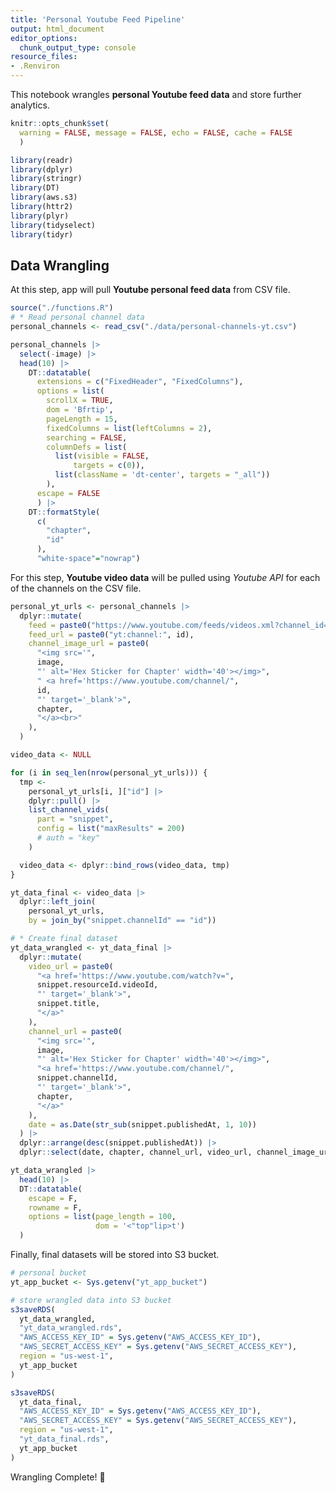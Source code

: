 ```yaml
---
title: 'Personal Youtube Feed Pipeline'
output: html_document
editor_options:
  chunk_output_type: console
resource_files:
- .Renviron
---
```

  
This notebook wrangles **personal Youtube feed data** and store further analytics.

```r

knitr::opts_chunk$set(
  warning = FALSE, message = FALSE, echo = FALSE, cache = FALSE
  )

library(readr)
library(dplyr)
library(stringr)
library(DT)
library(aws.s3)
library(httr2)
library(plyr)
library(tidyselect)
library(tidyr)

```

## Data Wrangling

At this step, app will pull **Youtube personal feed data** from CSV file.

```r

source("./functions.R")
# * Read personal channel data
personal_channels <- read_csv("./data/personal-channels-yt.csv")

personal_channels |>
  select(-image) |>
  head(10) |>
    DT::datatable(
      extensions = c("FixedHeader", "FixedColumns"),
      options = list(
        scrollX = TRUE,
        dom = 'Bfrtip',
        pageLength = 15,
        fixedColumns = list(leftColumns = 2),
        searching = FALSE,
        columnDefs = list(
          list(visible = FALSE,
              targets = c(0)),
          list(className = 'dt-center', targets = "_all"))
        ),
      escape = FALSE
      ) |> 
    DT::formatStyle(
      c(
        "chapter",
        "id"
      ),
      "white-space"="nowrap")

```

For this step, **Youtube video data** will be pulled using *Youtube API* for each of the channels on the CSV file.

```r

personal_yt_urls <- personal_channels |>
  dplyr::mutate(
    feed = paste0("https://www.youtube.com/feeds/videos.xml?channel_id=", id),
    feed_url = paste0("yt:channel:", id),
    channel_image_url = paste0(
      "<img src='",
      image,
      "' alt='Hex Sticker for Chapter' width='40'></img>",
      " <a href='https://www.youtube.com/channel/",
      id,
      "' target='_blank'>",
      chapter,
      "</a><br>"
    ),
  )

video_data <- NULL

for (i in seq_len(nrow(personal_yt_urls))) {
  tmp <-
    personal_yt_urls[i, ]["id"] |>
    dplyr::pull() |>
    list_channel_vids(
      part = "snippet",
      config = list("maxResults" = 200)
      # auth = "key"
    )

  video_data <- dplyr::bind_rows(video_data, tmp)
}

yt_data_final <- video_data |>
  dplyr::left_join(
    personal_yt_urls,
    by = join_by("snippet.channelId" == "id"))

# * Create final dataset
yt_data_wrangled <- yt_data_final |>
  dplyr::mutate(
    video_url = paste0(
      "<a href='https://www.youtube.com/watch?v=",
      snippet.resourceId.videoId,
      "' target='_blank'>",
      snippet.title,
      "</a>"
    ),
    channel_url = paste0(
      "<img src='",
      image,
      "' alt='Hex Sticker for Chapter' width='40'></img>",
      "<a href='https://www.youtube.com/channel/",
      snippet.channelId,
      "' target='_blank'>",
      chapter,
      "</a>"
    ),
    date = as.Date(str_sub(snippet.publishedAt, 1, 10))
  ) |>
  dplyr::arrange(desc(snippet.publishedAt)) |>
  dplyr::select(date, chapter, channel_url, video_url, channel_image_url)

yt_data_wrangled |>
  head(10) |>
  DT::datatable(
    escape = F,
    rowname = F,
    options = list(page_length = 100,
                   dom = '<"top"lip>t')
  )

```

Finally, final datasets will be stored into S3 bucket.

```r

# personal bucket
yt_app_bucket <- Sys.getenv("yt_app_bucket")

# store wrangled data into S3 bucket
s3saveRDS(
  yt_data_wrangled,
  "yt_data_wrangled.rds",
  "AWS_ACCESS_KEY_ID" = Sys.getenv("AWS_ACCESS_KEY_ID"),
  "AWS_SECRET_ACCESS_KEY" = Sys.getenv("AWS_SECRET_ACCESS_KEY"),
  region = "us-west-1",
  yt_app_bucket
)

s3saveRDS(
  yt_data_final,
  "AWS_ACCESS_KEY_ID" = Sys.getenv("AWS_ACCESS_KEY_ID"),
  "AWS_SECRET_ACCESS_KEY" = Sys.getenv("AWS_SECRET_ACCESS_KEY"),
  region = "us-west-1",
  "yt_data_final.rds",
  yt_app_bucket
)

```

Wrangling Complete! 🎉